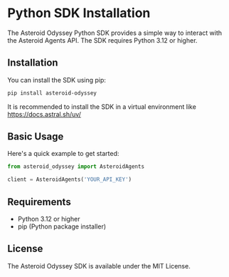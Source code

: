# Python SDK Installation

The Asteroid Odyssey Python SDK provides a simple way to interact with the Asteroid Agents API. The SDK requires Python 3.12 or higher.

## Installation

You can install the SDK using pip:
```bash
pip install asteroid-odyssey
```

It is recommended to install the SDK in a virtual environment like https://docs.astral.sh/uv/

## Basic Usage

Here's a quick example to get started:

```python
from asteroid_odyssey import AsteroidAgents

client = AsteroidAgents('YOUR_API_KEY')
```

## Requirements

- Python 3.12 or higher
- pip (Python package installer)

## License

The Asteroid Odyssey SDK is available under the MIT License.
